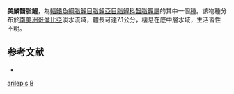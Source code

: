 {{Speciesbox 
| taxon = Bryconamericus arilepis
| status = NE
| status_system = IUCN3.1
| authority = [[Román-Valencia|Román-Valencia]], [[Vanegas-Ríos|Vanegas-Ríos]] & [[Ruiz-C.|Ruiz-C.]], 2008
| synonyms = 
}}
'''美鱗齧脂鯉'''，為[[輻鰭魚綱|輻鰭魚綱]][[脂鯉目|脂鯉目]][[脂鯉亞目|脂鯉亞目]][[脂鯉科|脂鯉科]][[齧脂鯉屬|齧脂鯉屬]]的其中一個[[種|種]]。該物種分布於[[南美洲|南美洲]][[哥倫比亞|哥倫比亞]]淡水流域，體長可達7.1公分，棲息在底中層水域，生活習性不明。

==参考文献==
{{refbegin}}
*{{FishBase_species|genus=Bryconamericus|species=arilepis|year=2014|month=1}}
{{refend}}

{{Taxonbar|from=Q5526774}}

[[Category:齧脂鯉屬|arilepis]]
[[Category:2008年描述的鱼类|B]]

{{魚類小作品}}